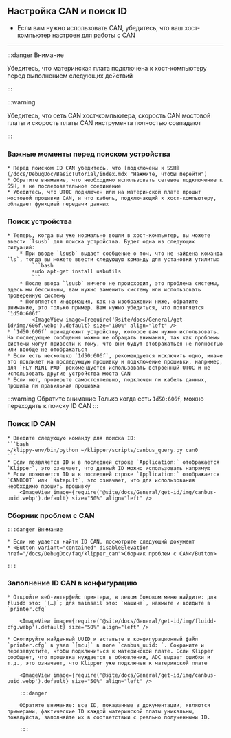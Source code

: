 




## Настройка CAN и поиск ID

* Если вам нужно использовать CAN, убедитесь, что ваш хост-компьютер настроен для работы с CAN

----

:::danger Внимание

Убедитесь, что материнская плата подключена к хост-компьютеру перед выполнением следующих действий

:::

:::warning

Убедитесь, что сеть CAN хост-компьютера, скорость CAN мостовой платы и скорость платы CAN инструмента полностью совпадают

:::

### Важные моменты перед поиском устройства

    * Перед поиском ID CAN убедитесь, что [подключены к SSH](/docs/DebugDoc/BasicTutorial/index.mdx "Нажмите, чтобы перейти")
    * Обратите внимание, что необходимо использовать сетевое подключение к SSH, а не последовательное соединение
    * Убедитесь, что UTOC подключен или на материнской плате прошит мостовой прошивки CAN, и что кабель, подключающий к хост-компьютеру, обладает функцией передачи данных

### Поиск устройства

    * Теперь, когда вы уже нормально вошли в хост-компьютер, вы можете ввести `lsusb` для поиска устройства. Будет одна из следующих ситуаций:
        * При вводе `lsusb` выдает сообщение о том, что не найдена команда `ls`, тогда вы можете ввести следующую команду для установки утилиты:
            ```bash
            sudo apt-get install usbutils
            ```
        * После ввода `lsusb` ничего не происходит, это проблема системы, здесь мы бессильны, вам нужно заменить систему или использовать проверенную систему
        * Появляется информация, как на изображении ниже, обратите внимание, это только пример. Вам нужно убедиться, что появляется `1d50:606f`
            <ImageView image={require('@site/docs/General/get-id/img/606f.webp').default} size="100%" align="left" />
    * `1d50:606f` принадлежит устройству, которое вам нужно использовать. На последующие сообщения можно не обращать внимания, так как проблемы системы могут привести к тому, что они будут отображаться не полностью или вообще не отображаться
    * Если есть несколько `1d50:606f`, рекомендуется исключить одно, иначе это повлияет на последующую прошивку и подключение прошивки, например, для `FLY MINI PAD` рекомендуется использовать встроенный UTOC и не использовать другие устройства моста CAN
    * Если нет, проверьте самостоятельно, подключен ли кабель данных, прошита ли правильная прошивка

:::warning Обратите внимание
Только когда есть `1d50:606f`, можно переходить к поиску ID CAN
:::

### Поиск ID CAN

    * Введите следующую команду для поиска ID:
    ```bash
    ~/klippy-env/bin/python ~/klipper/scripts/canbus_query.py can0
    ```
    * Если появляется ID и в последней строке `Application:` отображается `Klipper`, это означает, что данный ID можно использовать напрямую
    * Если появляется ID и в последней строке `Application:` отображается `CANBOOT` или `Katapult`, это означает, что для использования необходимо прошить прошивку
        <ImageView image={require('@site/docs/General/get-id/img/canbus-uuid.webp').default} size="50%" align="left" />


### Сборник проблем с CAN

    :::danger Внимание

    * Если не удается найти ID CAN, посмотрите следующий документ  
    * <Button variant="contained" disableElevation href="/docs/DebugDoc/faq/klipper_can">Сборник проблем с CAN</Button>

    :::

### Заполнение ID CAN в конфигурацию

    * Откройте веб-интерфейс принтера, в левом боковом меню найдите: для fluidd это: `{…}`; для mainsail это: `машина`, нажмите и войдите в `printer.cfg`

        <ImageView image={require('@site/docs/General/get-id/img/fluidd-cfg.webp').default} size="50%" align="left" />

    * Скопируйте найденный UUID и вставьте в конфигурационный файл `printer.cfg` в узел `[mcu]` в поле `canbus_uuid: `. Сохраните и перезапустите, чтобы подключиться к материнской плате. Если Klipper сообщает, что прошивка нуждается в обновлении, ADC выдает ошибки и т.д., это означает, что Klipper уже подключен к материнской плате

        <ImageView image={require('@site/docs/General/get-id/img/canbus-uuid.webp').default} size="50%" align="left" />

        :::danger

        Обратите внимание: все ID, показанные в документации, являются примерами, фактические ID каждой материнской платы уникальны, пожалуйста, заполняйте их в соответствии с реально полученными ID.

        :::
